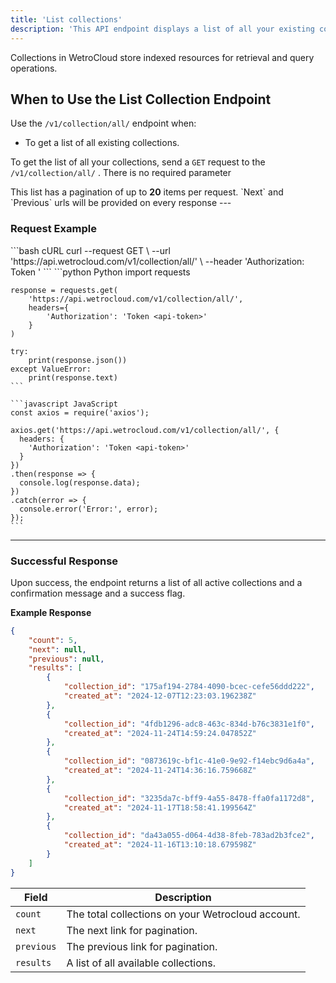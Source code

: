 ```yaml
---
title: 'List collections'
description: 'This API endpoint displays a list of all your existing collections.'
---
```

Collections in WetroCloud store indexed resources for retrieval and query operations.

## When to Use the List Collection Endpoint

Use the `/v1/collection/all/` endpoint when:

- To get a list of all existing collections.


To get the list of all your collections, send a `GET` request to the `/v1/collection/all/` . There is no required parameter

<Note>
This list has a pagination of up to <b>20</b> items per request. `Next` and `Previous` urls will be provided on every response
</Note>
---

### Request Example
<CodeGroup>
    ```bash cURL
    curl --request GET \
    --url 'https://api.wetrocloud.com/v1/collection/all/' \
    --header 'Authorization: Token <api-token>'
    ```
    ```python Python
    import requests

    response = requests.get(
        'https://api.wetrocloud.com/v1/collection/all/',
        headers={
            'Authorization': 'Token <api-token>'
        }
    )

    try:
        print(response.json())
    except ValueError:
        print(response.text)
    ```

    ```javascript JavaScript
    const axios = require('axios');

    axios.get('https://api.wetrocloud.com/v1/collection/all/', {
      headers: {
        'Authorization': 'Token <api-token>'
      }
    })
    .then(response => {
      console.log(response.data);
    })
    .catch(error => {
      console.error('Error:', error);
    });
    ```
</CodeGroup>

---

### Successful Response

Upon success, the endpoint returns a list of all active collections and a confirmation message and a success flag.

**Example Response**

```json
{
    "count": 5,
    "next": null,
    "previous": null,
    "results": [
        {
            "collection_id": "175af194-2784-4090-bcec-cefe56ddd222",
            "created_at": "2024-12-07T12:23:03.196238Z"
        },
        {
            "collection_id": "4fdb1296-adc8-463c-834d-b76c3831e1f0",
            "created_at": "2024-11-24T14:59:24.047852Z"
        },
        {
            "collection_id": "0873619c-bf1c-41e0-9e92-f14ebc9d6a4a",
            "created_at": "2024-11-24T14:36:16.759668Z"
        },
        {
            "collection_id": "3235da7c-bff9-4a55-8478-ffa0fa1172d8",
            "created_at": "2024-11-17T18:58:41.199564Z"
        },
        {
            "collection_id": "da43a055-d064-4d38-8feb-783ad2b3fce2",
            "created_at": "2024-11-16T13:10:18.679598Z"
        }
    ]
}
```

| Field      | Description                                        |
|------------|----------------------------------------------------|
| `count`  | The total collections on your Wetrocloud account. |
| `next`  | The next link for pagination.     |
| `previous`  | The previous link for pagination.     |
| `results`  | A list of all available collections.     |
